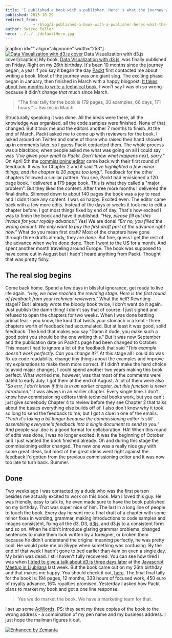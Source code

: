 ```yaml
---
title: 'I published a book with a publisher. Here''s what the journey was like.'
published: 2013-10-29
redirect_from: 
            - /blog/i-published-a-book-with-a-publisher-heres-what-the-journey-was-like/swizec/6398
author: Swizec Teller
hero: ../../../defaultHero.jpg
---
```

\[caption id="" align="alignnone" width="253"][![Data Visualization with d3.js cover](https://www.filepicker.io/api/file/4lQnyBJ3SmbpxTTkl5lO?policy=eyJoYW5kbGUiOiI0bFFueUJKM1NtYnB4VFRrbDVsTyIsImV4cGlyeSI6MTM4MzA1ODA5OSwiY2FsbCI6WyJyZWFkIl19&signature=973d407bbf3113c8d1a6336e07d57ec8729918d0caa81bebef4783d108329ca7)](http://www.packtpub.com/data-visualization-with-d3js/book) Data Visualization with d3.js cover\[/caption] My book, [Data Visualization with d3.js](http://www.packtpub.com/data-visualization-with-d3js/book), was finally published on Friday. Right on my 26th birthday. It's been 10 months since the journey began, a year if you say it began the day [Packt](http://www.packtpub.com "Packt") first contacted me about writing a book. Most of the journey was one giant slog. The exciting phase began in January, then finished in March with a happy blogpost: [It takes about two months to write a technical book](http://swizec.com/blog/it-takes-about-two-months-to-write-a-technical-book/swizec/6076). I won't say I was oh so wrong because it didn't change _that_ much since March.

> "The final tally for the book is 179 pages, 30 examples, 66 days, 171 hours." ~ Swizec in March

Structurally speaking it was done. All the ideas were there, all the knowledge was organised, all the code samples were finished. None of that changed. But it took me and the editors another 7 months to finish. At the end of March, Packt asked me to come up with reviewers for the book. I asked around on Twitter and some of those who raised their hand showed up in comments later, so I guess Packt contacted them. The whole process was a blackbox; when people asked me what was going on all I could say was _"I've given your email to Packt. Don't know what happens next, sorry."_ On April 5th the [commissioning editor](http://en.wikipedia.org/wiki/Commissioning_editor_%28book_publishing%29 "Commissioning editor (book publishing)") came back with their first round of feedback. It was for Chapter 2 and it said _"I've highlighted a few minor things, and the chapter is 20 pages too long."_. Feedback for the other chapters followed a similar pattern. You see, Packt had envisioned a 120 page book. I delivered a 179 page book. This is what they called a "major problem". But they liked the content. After three more months I delivered the final drafts. Slimmed down to about 140 pages the book was a joy to read and I didn't lose any content. I was _so_ happy. Excited even. The editor came back with a few more edits. Instead of the days or weeks it took me to edit a chapter before, I got most things fixed by end of day. That's how excited I was to finish the book and have it published. _"Hey, please fill out this invoice for your royalty advance."_ Yes! We are done! _"Err no, you filled the wrong amount. We only want to pay the first draft part of the advance right now."_ What do you mean first draft? Most of the chapters have gone through three drafts already, they are _done_. But fine, guess I get the rest of the advance when we're done done. Then I went to the US for a month. And spent another month traveling around Europe. The book was supposed to have come out in August but I hadn't heard anything from Packt. Thought that was pretty fishy.

## The real slog begins

Come back home. Spend a few days in blissful ignorance, get ready to live life again. _"Hey, we have reached the rewriting stage. Here is the first round of feedback from your technical reviewers."_ What the hell? Rewriting stage!? But I already wrote the bloody book twice, I don't want do it again. Just publish the damn thing! I didn't say that of course. I just sighed and refused to open the chapters for two weeks. When I was done battling primal fear - you know, the kind that twists your stomach in a knot - three chapters worth of feedback had accumulated. But at least it was good, solid feedback. The kind that makes you say "Damn it dude, you make such a good point you should be the one writing this." But it was now September and the publication date on Packt's page had been changed to October. This meant I had to ignore a lot of the feedback that said _"This example doesn't work perfectly. Can you change it?"_ At this stage all I could do was fix up code readability, change tiny things about the examples and improve my explanations to make them more correct. If I didn't make the hard choice to avoid major changes, I could spend another two years making this book perfect. What worried me, however, was that most of the comments were dated to early July. I got them at the end of August. A lot of them were also _"So errr, I don't know if this is in an earlier chapter, but this function is never introduced."_ It was always in an earlier chapter. Every single time. I don't know how commissioning editors think technical books work, but you can't just give somebody Chapter 4 to review before they see Chapter 2 that talks about the basics everything else builds off of. I also don't know why it took so long to send the feedback to me, but I got a clue in one of the emails. _"Yeah it's taking a bit longer because the commissioning editor is still assembling everyone's feedback into a single document to send to you."_ And people say .doc is a good format for collaboration. HA! When this round of edits was done, I was no longer excited. It was the beginning of October and I just wanted the book finished already. Oh and during this stage the commissioning editor changed. The new one was a really nice guy with some great ideas, but most of the great ideas went right against the feedback I'd gotten from the previous commissioning editor and it was now too late to turn back. Bummer.

## Done

Two weeks ago I was contacted by a dude who was the first person besides me actually excited to work on this book. Man I loved this guy. He was friendly, easy to talk to, he even made sure to have the book published on my birthday. That was super nice of him. The last in a long line of people to touch the book. Every day he sent me a final draft of a chapter with some minor fixes in wording, grammar, making introductions to code samples and images consistent, fixing all the d3, D3, [d3js](http://protovis.org/ "D3.js"), and d3.js to a consistent form and so on. When he didn't introduce glaring grammar problems, changed sentences to make them look written by a foreigner, or broken them because he didn't understand the original meaning perfectly, he was pretty cool. He would poke me on Skype when something was confusing. By the end of that week I hadn't gone to bed earlier than 4am on even a single day. My brain was dead. I still haven't fully recovered. You can see how tired I was when [I tried to give a talk about d3.js three days later](http://video.kiberpipa.org/js_swizec_something_something_d3js/) at the [Javascript Meetup in Ljubljana](http://www.meetup.com/Ljubljana-JavaScript-User-Group/events/144257272/) last week. But the book came out on my 26th birthday and that makes me happy. You should check it out, [here](http://www.packtpub.com/data-visualization-with-d3js/book). The final final tally for the book is: 194 pages, 12 months, 333 hours of focused work, 450 euro of royalty advance, 16% royalties promised. Yesterday I asked how Packt plans to market my book and got a one line response:

> Yes we do market the book. We have a marketing team for that.

I set up some [AdWords](http://www.google.com/adwords "AdWords"). PS: they sent my three copies of the book to the wrong address - a combination of my pen name and my business address. I just hope the mailman figures it out.

[![Enhanced by Zemanta](http://img.zemanta.com/zemified_e.png?x-id=40111649-0edb-45ac-bb35-64a346e0ced7)](http://www.zemanta.com/?px "Enhanced by Zemanta")
